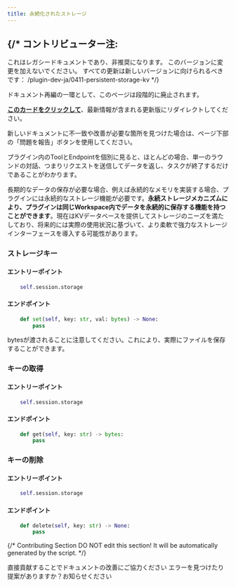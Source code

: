 ```yaml
---
title: 永続化されたストレージ
---
```




{/* 
  コントリビューター注:
  ----------------
  これはレガシードキュメントであり、非推奨になります。
  このバージョンに変更を加えないでください。
  すべての更新は新しいバージョンに向けられるべきです：
  /plugin-dev-ja/0411-persistent-storage-kv
*/}

<Card title="このドキュメントはまもなく非推奨になります" icon="circle-exclamation" href="/plugin-dev-ja/0411-persistent-storage-kv">
  <p>ドキュメント再編の一環として、このページは段階的に廃止されます。</p>
  
  <p><u><b>このカードをクリックして</b></u>、最新情報が含まれる更新版にリダイレクトしてください。</p>
  
  <p>新しいドキュメントに不一致や改善が必要な箇所を見つけた場合は、ページ下部の「問題を報告」ボタンを使用してください。</p>
</Card>

プラグイン内のToolとEndpointを個別に見ると、ほとんどの場合、単一のラウンドの対話、つまりリクエストを送信してデータを返し、タスクが終了するだけであることがわかります。

長期的なデータの保存が必要な場合、例えば永続的なメモリを実装する場合、プラグインには永続的なストレージ機能が必要です。**永続ストレージメカニズムにより、プラグインは同じWorkspace内でデータを永続的に保存する機能を持つことができます**。現在はKVデータベースを提供してストレージのニーズを満たしており、将来的には実際の使用状況に基づいて、より柔軟で強力なストレージインターフェースを導入する可能性があります。

### ストレージキー

#### **エントリーポイント**

```python
    self.session.storage
```

#### エンドポイント

```python
    def set(self, key: str, val: bytes) -> None:
        pass
```

bytesが渡されることに注意してください。これにより、実際にファイルを保存することができます。

### キーの取得

#### **エントリーポイント**

```python
    self.session.storage
```

#### **エンドポイント**

```python
    def get(self, key: str) -> bytes:
        pass
```

### キーの削除

#### **エントリーポイント**

```python
    self.session.storage
```

#### **エンドポイント**

```python
    def delete(self, key: str) -> None:
        pass
```

{/*
Contributing Section
DO NOT edit this section!
It will be automatically generated by the script.
*/}

<CardGroup cols="2">
    <Card
        title="このページを編集する"
        icon="pen-to-square"
        href="https://github.com/langgenius/dify-docs/edit/main/ja-jp/plugins/schema-definition/persistent-storage.mdx"
    >
        直接貢献することでドキュメントの改善にご協力ください
    </Card>
    <Card
        title="問題を報告する"
        icon="github"
        href="https://github.com/langgenius/dify-docs/issues/new?title=ドキュメントの問題%3A%20stent-stor&body=%23%23%20問題の説明%0A%3C%21--%20発見した問題について簡単に説明してください%20--%3E%0A%0A%23%23%20ページリンク%0Ahttps%3A%2F%2Fgithub.com%2Flanggenius%2Fdify-docs%2Fblob%2Fmain%2Fja-jp/plugins/schema-definition%2Fpersistent-storage.mdx%0A%0A%23%23%20提案される変更%0A%3C%21--%20特定の変更案がある場合は、ここで説明してください%20--%3E%0A%0A%3C%21--%20ドキュメントの品質向上にご協力いただきありがとうございます！%20--%3E"
    >
        エラーを見つけたり提案がありますか？お知らせください
    </Card>
</CardGroup>
